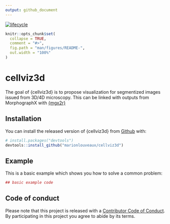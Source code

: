 ```yaml
---
output: github_document
---
```


<!-- README.md is generated from README.Rmd. Please edit that file -->

[![lifecycle](https://img.shields.io/badge/lifecycle-experimental-orange.svg)](https://www.tidyverse.org/lifecycle/#experimental)


```r
knitr::opts_chunk$set(
  collapse = TRUE,
  comment = "#>",
  fig.path = "man/figures/README-",
  out.width = "100%"
)
```

# cellviz3d

The goal of {cellviz3d} is to propose visualization for segmentized images issued from 3D/4D microscopy. This can be linked with outputs from MorphographX with [{mgx2r}](https://github.com/marionlouveaux/mgx2r) <!--or Mamut with [{mamut2r}](https://github.com/marionlouveaux/mamut2r)-->

## Installation

You can install the released version of {cellviz3d} from [Github](https://github.com/marionlouveaux/cellviz3d) with:

``` r
# install.packages("devtools")
devtools::install_github("marionlouveaux/cellviz3d")
```

## Example

This is a basic example which shows you how to solve a common problem:

```r
## basic example code
```

## Code of conduct

Please note that this project is released with a [Contributor Code of Conduct](CODE_OF_CONDUCT.md). By participating in this project you agree to abide by its terms.
